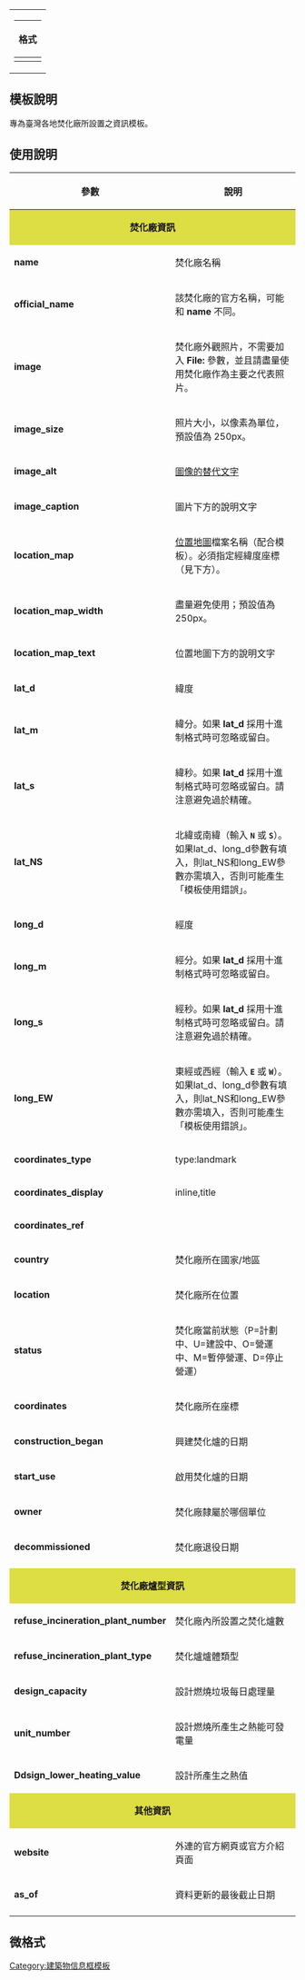 <includeonly><!-- 在這裡加入模板的保護標識 --></includeonly><noinclude>{{template doc page viewed directly}}</noinclude>
<!-- 在本行下編輯模板說明 -->
{| align=right style="background:transparent; width:250px"
|
{| class="wikitable"
|-
!格式
|-
|<pre style="font-size:90%">
{{Infobox 臺灣垃圾焚化廠
| name               = 
| image              = 
| image_size         = 
| image_caption      = 
| image_alt          = 
| location_map       = Taiwan
| location_map_width = 
| location_map_text  = 
| lat_d              = 
| lat_m              = 
| lat_s              = 
| lat_NS             = N
| long_d             = 
| long_m             =
| long_s             = 
| long_EW            = E
| coordinates_type   = type:landmark
| coordinates_display= inline,title
| coordinates_ref    = 
| official_name      =
| country            =
| location           =
| status             =
| coordinates        = 
| construction_began =
| start_use          =
| owner              =
| decommissioned     =
| refuse_incineration_plant_number =
| refuse_incineration_plant_type   =
| design_capacity                  =
| unit_number                      =
| dsign_lower_heating_value        =
| website            =
| as_of              =
}}
</pre>
|}
|}

== 模板說明 ==
專為臺灣各地焚化廠所設置之資訊模板。
== 使用說明 ==
{|class="wikitable"
|-
! 參數 !! width=500px|說明
|-
| colspan="2" style="background-color:#DDDD44;" align="center" | '''焚化廠資訊'''
|- style="background: #FFFFFF;"
| '''name''' || 焚化廠名稱
|- style="background: #FFFFFF;"
| '''official_name''' || 該焚化廠的官方名稱，可能和 '''name''' 不同。
|- style="background: #FFFFFF;"
| '''image''' || 焚化廠外觀照片，不需要加入 '''File:''' 參數，並且請盡量使用焚化廠作為主要之代表照片。
|- style="background: #FFFFFF;"
| '''image_size''' ||照片大小，以像素為單位，預設值為 250px。
|- style="background: #FFFFFF;"
| '''image_alt''' || [[維基百科:圖像的替代文字|圖像的替代文字]]
|- style="background: #FFFFFF;"
| '''image_caption''' || 圖片下方的說明文字
|- style="background: #FFFFFF;"
| '''location_map''' || [[Template:Location map|位置地圖]]檔案名稱（配合模板{{tl|Location map}}）。必須指定經緯度座標（見下方）。
|- style="background: #FFFFFF;"
| '''location_map_width''' || 盡量避免使用；預設值為 250px。
|- style="background: #FFFFFF;"
| '''location_map_text''' || 位置地圖下方的說明文字
|- style="background: #FFFFFF;"
| '''lat_d''' || 緯度
|- style="background: #FFFFFF;"
| '''lat_m''' || 緯分。如果 '''lat_d''' 採用十進制格式時可忽略或留白。
|- style="background: #FFFFFF;"
| '''lat_s''' || 緯秒。如果 '''lat_d''' 採用十進制格式時可忽略或留白。請注意避免過於精確。
|- style="background: #FFFFFF;"
| '''lat_NS''' || 北緯或南緯（輸入 '''<code>N</code>''' 或 '''<code>S</code>'''）。如果lat_d、long_d參數有填入，則lat_NS和long_EW參數亦需填入，否則可能產生「模板{{Tl|coord}}使用錯誤」。
|- style="background: #FFFFFF;"
| '''long_d''' || 經度
|- style="background: #FFFFFF;"
| '''long_m''' || 經分。如果 '''lat_d''' 採用十進制格式時可忽略或留白。
|- style="background: #FFFFFF;"
| '''long_s''' || 經秒。如果 '''lat_d''' 採用十進制格式時可忽略或留白。請注意避免過於精確。
|- style="background: #FFFFFF;"
| '''long_EW''' || 東經或西經（輸入 '''<code>E</code>''' 或 '''<code>W</code>'''）。如果lat_d、long_d參數有填入，則lat_NS和long_EW參數亦需填入，否則可能產生「模板{{Tl|coord}}使用錯誤」。
|- style="background: #FFFFFF;"
| '''coordinates_type''' || type:landmark
|- style="background: #FFFFFF;"
| '''coordinates_display''' || inline,title
|- style="background: #FFFFFF;"
| '''coordinates_ref''' || 
|- style="background: #FFFFFF;"
| '''country''' || 焚化廠所在國家/地區
|- style="background: #FFFFFF;"
| '''location''' || 焚化廠所在位置
|- style="background: #FFFFFF;"
| '''status''' || 焚化廠當前狀態（P=計劃中、U=建設中、O=營運中、M=暫停營運、D=停止營運）
|- style="background: #FFFFFF;"
| '''coordinates''' || 焚化廠所在座標
|- style="background: #FFFFFF;"
| '''construction_began''' || 興建焚化爐的日期
|- style="background: #FFFFFF;"
| '''start_use''' || 啟用焚化爐的日期
|- style="background: #FFFFFF;"
| '''owner''' || 焚化廠隸屬於哪個單位
|- style="background: #FFFFFF;"
| '''decommissioned''' || 焚化廠退役日期
|- style="background: #FFFFFF;"
|-
| colspan="2" style="background-color:#DDDD44;" align="center" | '''焚化廠爐型資訊'''
|- style="background: #BBD9FF;"
| '''refuse_incineration_plant_number''' || 焚化廠內所設置之焚化爐數
|- style="background: #BBD9FF;"
| '''refuse_incineration_plant_type''' || 焚化爐爐體類型
|- style="background: #BBD9FF;"
| '''design_capacity''' || 設計燃燒垃圾每日處理量
|- style="background: #BBD9FF;"
| '''unit_number''' || 設計燃燒所產生之熱能可發電量
|- style="background: #BBD9FF;"
| '''Ddsign_lower_heating_value''' || 設計所產生之熱值
|-
| colspan="2" style="background-color:#DDDD44;" align="center" | '''其他資訊'''
|- style="background: #FFFFFF;"
| '''website''' || 外連的官方網頁或官方介紹頁面
|- style="background: #FFFFFF;"
| '''as_of''' || 資料更新的最後截止日期
|-
|}

== 微格式 ==
{{UF-hcard-geo}}

<includeonly>
[[Category:建築物信息框模板]]
</includeonly>